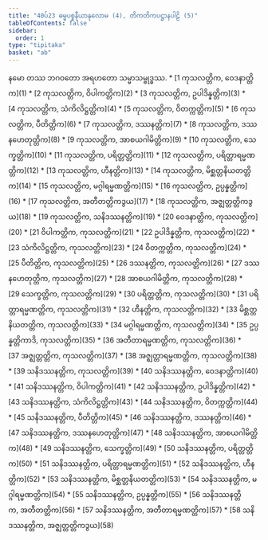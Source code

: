 ```yaml
---
title: "40ပ်23 ဓမ္မပစ္စနီယာနုလောမ (4), တိကတိကပဋ္ဌာနပါဠိ (5)"
tableOfContents: false
sidebar:
  order: 1
type: "tipitaka"
basket: "ab"
---
```


<Paragraph number="1" type="center">
နမော တဿ ဘဂဝတော အရဟတော သမ္မာသမ္ဗုဒ္ဓဿ.

</Paragraph>

<TableOfContents>
* [1 ကုသလတ္တိက, ဝေဒနာတ္တိက](1)
* [2 ကုသလတ္တိက, ဝိပါကတ္တိက](2)
* [3 ကုသလတ္တိက, ဥပါဒိန္နတ္တိက](3)
* [4 ကုသလတ္တိက, သံကိလိဋ္ဌတ္တိက](4)
* [5 ကုသလတ္တိက, ဝိတက္ကတ္တိက](5)
* [6 ကုသလတ္တိက, ပီတိတ္တိက](6)
* [7 ကုသလတ္တိက, ဒဿနတ္တိက](7)
* [8 ကုသလတ္တိက, ဒဿနဟေတုတ္တိက](8)
* [9 ကုသလတ္တိက, အာစယဂါမိတ္တိက](9)
* [10 ကုသလတ္တိက, သေက္ခတ္တိက](10)
* [11 ကုသလတ္တိက, ပရိတ္တတ္တိက](11)
* [12 ကုသလတ္တိက, ပရိတ္တာရမ္မဏတ္တိက](12)
* [13 ကုသလတ္တိက, ဟီနတ္တိက](13)
* [14 ကုသလတ္တိက, မိစ္ဆတ္တနိယတတ္တိက](14)
* [15 ကုသလတ္တိက, မဂ္ဂါရမ္မဏတ္တိက](15)
* [16 ကုသလတ္တိက, ဥပ္ပန္နတ္တိက](16)
* [17 ကုသလတ္တိက, အတီတတ္တိကဒွယ](17)
* [18 ကုသလတ္တိက, အဇ္ဈတ္တတ္တိကဒွယ](18)
* [19 ကုသလတ္တိက, သနိဒဿနတ္တိက](19)
* [20 ဝေဒနာတ္တိက, ကုသလတ္တိက](20)
* [21 ဝိပါကတ္တိက, ကုသလတ္တိက](21)
* [22 ဥပါဒိန္နတ္တိက, ကုသလတ္တိက](22)
* [23 သံကိလိဋ္ဌတ္တိက, ကုသလတ္တိက](23)
* [24 ဝိတက္ကတ္တိက, ကုသလတ္တိက](24)
* [25 ပီတိတ္တိက, ကုသလတ္တိက](25)
* [26 ဒဿနတ္တိက, ကုသလတ္တိက](26)
* [27 ဒဿနဟေတုတ္တိက, ကုသလတ္တိက](27)
* [28 အာစယဂါမိတ္တိက, ကုသလတ္တိက](28)
* [29 သေက္ခတ္တိက, ကုသလတ္တိက](29)
* [30 ပရိတ္တတ္တိက, ကုသလတ္တိက](30)
* [31 ပရိတ္တာရမ္မဏတ္တိက, ကုသလတ္တိက](31)
* [32 ဟီနတ္တိက, ကုသလတ္တိက](32)
* [33 မိစ္ဆတ္တနိယတတ္တိက, ကုသလတ္တိက](33)
* [34 မဂ္ဂါရမ္မဏတ္တိက, ကုသလတ္တိက](34)
* [35 ဥပ္ပန္နတ္တိကာဒိ, ကုသလတ္တိက](35)
* [36 အတီတာရမ္မဏတ္တိက, ကုသလတ္တိက](36)
* [37 အဇ္ဈတ္တတ္တိက, ကုသလတ္တိက](37)
* [38 အဇ္ဈတ္တာရမ္မဏတ္တိက, ကုသလတ္တိက](38)
* [39 သနိဒဿနတ္တိက, ကုသလတ္တိက](39)
* [40 သနိဒဿနတ္တိက, ဝေဒနာတ္တိက](40)
* [41 သနိဒဿနတ္တိက, ဝိပါကတ္တိက](41)
* [42 သနိဒဿနတ္တိက, ဥပါဒိန္နတ္တိက](42)
* [43 သနိဒဿနတ္တိက, သံကိလိဋ္ဌတ္တိက](43)
* [44 သနိဒဿနတ္တိက, ဝိတက္ကတ္တိက](44)
* [45 သနိဒဿနတ္တိက, ပီတိတ္တိက](45)
* [46 သနိဒဿနတ္တိက, ဒဿနတ္တိက](46)
* [47 သနိဒဿနတ္တိက, ဒဿနဟေတုတ္တိက](47)
* [48 သနိဒဿနတ္တိက, အာစယဂါမိတ္တိက](48)
* [49 သနိဒဿနတ္တိက, သေက္ခတ္တိက](49)
* [50 သနိဒဿနတ္တိက, ပရိတ္တတ္တိက](50)
* [51 သနိဒဿနတ္တိက, ပရိတ္တာရမ္မဏတ္တိက](51)
* [52 သနိဒဿနတ္တိက, ဟီနတ္တိက](52)
* [53 သနိဒဿနတ္တိက, မိစ္ဆတ္တနိယတတ္တိက](53)
* [54 သနိဒဿနတ္တိက, မဂ္ဂါရမ္မဏတ္တိက](54)
* [55 သနိဒဿနတ္တိက, ဥပ္ပန္နတ္တိက](55)
* [56 သနိဒဿနတ္တိက, အတီတတ္တိက](56)
* [57 သနိဒဿနတ္တိက, အတီတာရမ္မဏတ္တိက](57)
* [58 သနိဒဿနတ္တိက, အဇ္ဈတ္တတ္တိကဒွယ](58)
</TableOfContents>
